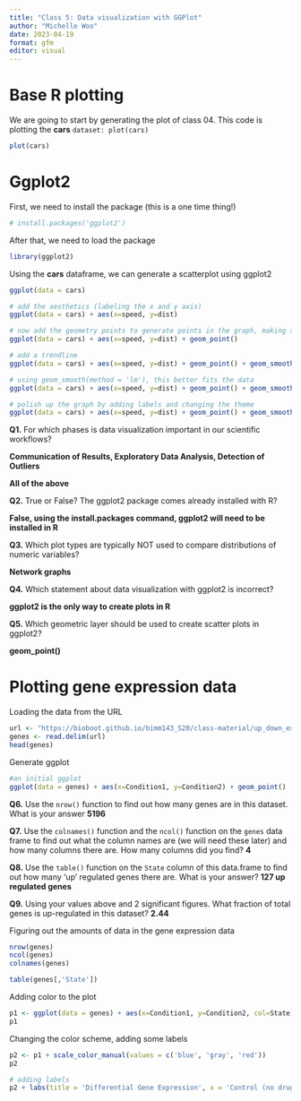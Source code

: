 ```yaml
---
title: "Class 5: Data visualization with GGPlot"
author: "Michelle Woo"
date: 2023-04-19
format: gfm
editor: visual 
---
```


# Base R plotting

We are going to start by generating the plot of class 04. This code is plotting the **cars** `dataset: plot(cars)`

```r
plot(cars)

```

# Ggplot2

First, we need to install the package (this is a one time thing!)

```r
# install.packages('ggplot2')
```

After that, we need to load the package

```r
library(ggplot2) 
```

Using the **cars** dataframe, we can generate a scatterplot using ggplot2

```r
ggplot(data = cars)

# add the aesthetics (labeling the x and y axis)
ggplot(data = cars) + aes(x=speed, y=dist)

# now add the geometry points to generate points in the graph, making sure to leave the () empty 
ggplot(data = cars) + aes(x=speed, y=dist) + geom_point()

# add a trendline
ggplot(data = cars) + aes(x=speed, y=dist) + geom_point() + geom_smooth()

# using geom_smooth(method = 'lm'), this better fits the data
ggplot(data = cars) + aes(x=speed, y=dist) + geom_point() + geom_smooth(method = 'lm')

# polish up the graph by adding labels and changing the theme
ggplot(data = cars) + aes(x=speed, y=dist) + geom_point() + geom_smooth(method = 'lm') + labs(title = 'Distance vs. Speed', subtitle = 'Using dataframe of cars', caption = 'BIMM143 Lab05', x = 'Speed (MPH)', y = 'Distance (Feet)') + theme_bw()


```

**Q1.** For which phases is data visualization important in our scientific workflows?

**Communication of Results, Exploratory Data Analysis, Detection of Outliers**

**All of the above**

**Q2.** True or False? The ggplot2 package comes already installed with R?

**False, using the install.packages command, ggplot2 will need to be installed in R**

**Q3.** Which plot types are typically NOT used to compare distributions of numeric variables?

**Network graphs**

**Q4.** Which statement about data visualization with ggplot2 is incorrect?

**ggplot2 is the only way to create plots in R**

**Q5.** Which geometric layer should be used to create scatter plots in ggplot2?

**geom_point()**

# Plotting gene expression data

Loading the data from the URL

```r

url <- "https://bioboot.github.io/bimm143_S20/class-material/up_down_expression.txt"
genes <- read.delim(url)
head(genes)
```

Generate ggplot

```r

#an initial ggplot
ggplot(data = genes) + aes(x=Condition1, y=Condition2) + geom_point()

```

**Q6.** Use the `nrow()` function to find out how many genes are in this dataset. What is your answer **5196**

**Q7.** Use the `colnames()` function and the `ncol()` function on the `genes` data frame to find out what the column names are (we will need these later) and how many columns there are. How many columns did you find? **4**

**Q8.** Use the `table()` function on the `State` column of this data.frame to find out how many 'up' regulated genes there are. What is your answer? **127 up regulated genes**

**Q9.** Using your values above and 2 significant figures. What fraction of total genes is up-regulated in this dataset? **2.44**

Figuring out the amounts of data in the gene expression data

```r
nrow(genes)
ncol(genes)
colnames(genes)

table(genes[,'State'])

```

Adding color to the plot

```r
p1 <- ggplot(data = genes) + aes(x=Condition1, y=Condition2, col=State) + geom_point()
p1

```

Changing the color scheme, adding some labels

```r
p2 <- p1 + scale_color_manual(values = c('blue', 'gray', 'red'))
p2

# adding labels 
p2 + labs(title = 'Differential Gene Expression', x = 'Control (no drug)', y = 'Drug Treament', caption = 'BIMM143 Class05')


```
